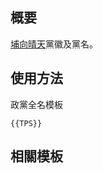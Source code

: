 {{NoteTA/MediaWiki}}{{Documentation subpage}}<!-- 在本行下編輯模板說明 -->

== 概要 ==
[[埔向晴天]]黨徽及黨名。

== 使用方法 ==
;政黨全名模板
 <pre>{{TPS}}</pre>
<!--
;政黨簡稱模板
 <pre>{{TPS/short}}</pre>
-->

== 相關模板 ==
{{香港政黨模板}}